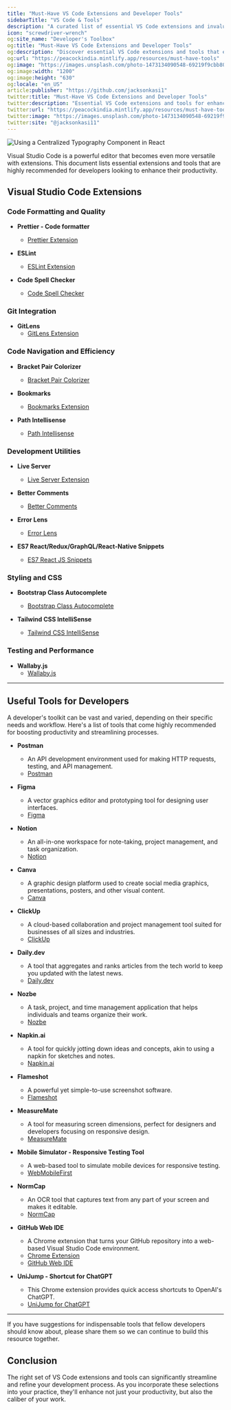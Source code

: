 ```yaml
---
title: "Must-Have VS Code Extensions and Developer Tools"
sidebarTitle: "VS Code & Tools"
description: "A curated list of essential VS Code extensions and invaluable tools to boost the productivity and efficiency of developers."
icon: "screwdriver-wrench"
og:site_name: "Developer's Toolbox"
og:title: "Must-Have VS Code Extensions and Developer Tools"
og:description: "Discover essential VS Code extensions and tools that enhance productivity and efficiency in software development."
og:url: "https://peacockindia.mintlify.app/resources/must-have-tools"
og:image: "https://images.unsplash.com/photo-1473134090548-69219f9cbb80?q=80&w=3269&auto=format&fit=crop&ixlib=rb-4.0.3&ixid=M3wxMjA3fDB8MHxwaG90by1wYWdlfHx8fGVufDB8fHx8fA%3D%3D"
og:image:width: "1200"
og:image:height: "630"
og:locale: "en_US"
article:publisher: "https://github.com/jacksonkasi1"
twitter:title: "Must-Have VS Code Extensions and Developer Tools"
twitter:description: "Essential VS Code extensions and tools for enhancing developer productivity."
twitter:url: "https://peacockindia.mintlify.app/resources/must-have-tools"
twitter:image: "https://images.unsplash.com/photo-1473134090548-69219f9cbb80?q=80&w=3269&auto=format&fit=crop&ixlib=rb-4.0.3&ixid=M3wxMjA3fDB8MHxwaG90by1wYWdlfHx8fGVufDB8fHx8fA%3D%3D"
twitter:site: "@jacksonkasi11"
---
```


<Frame>
  <img
    style={{ borderRadius: "0.5rem" }}
    alt="Using a Centralized Typography Component in React"
    src="https://images.unsplash.com/photo-1473134090548-69219f9cbb80?q=80&w=3269&auto=format&fit=crop&ixlib=rb-4.0.3&ixid=M3wxMjA3fDB8MHxwaG90by1wYWdlfHx8fGVufDB8fHx8fA%3D%3D"
  />
</Frame>

Visual Studio Code is a powerful editor that becomes even more versatile with extensions. This document lists essential extensions and tools that are highly recommended for developers looking to enhance their productivity.

## Visual Studio Code Extensions

### Code Formatting and Quality

- **Prettier - Code formatter**

  - [Prettier Extension](https://marketplace.visualstudio.com/items?itemName=esbenp.prettier-vscode)

- **ESLint**

  - [ESLint Extension](https://marketplace.visualstudio.com/items?itemName=dbaeumer.vscode-eslint)

- **Code Spell Checker**
  - [Code Spell Checker](https://marketplace.visualstudio.com/items?itemName=streetsidesoftware.code-spell-checker)

### Git Integration

- **GitLens**
  - [GitLens Extension](https://marketplace.visualstudio.com/items?itemName=eamodio.gitlens)

### Code Navigation and Efficiency

- **Bracket Pair Colorizer**

  - [Bracket Pair Colorizer](https://marketplace.visualstudio.com/items?itemName=CoenraadS.bracket-pair-colorizer-2)

- **Bookmarks**

  - [Bookmarks Extension](https://marketplace.visualstudio.com/items?itemName=alefragnani.Bookmarks)

- **Path Intellisense**
  - [Path Intellisense](https://marketplace.visualstudio.com/items?itemName=christian-kohler.path-intellisense)

### Development Utilities

- **Live Server**

  - [Live Server Extension](https://marketplace.visualstudio.com/items?itemName=ritwickdey.LiveServer)

- **Better Comments**

  - [Better Comments](https://marketplace.visualstudio.com/items?itemName=aaron-bond.better-comments)

- **Error Lens**

  - [Error Lens](https://marketplace.visualstudio.com/items?itemName=usernamehw.errorlens)

- **ES7 React/Redux/GraphQL/React-Native Snippets**
  - [ES7 React JS Snippets](https://marketplace.visualstudio.com/items?itemName=dsznajder.es7-react-js-snippets)

### Styling and CSS

- **Bootstrap Class Autocomplete**

  - [Bootstrap Class Autocomplete](https://marketplace.visualstudio.com/items?itemName=torresgol10.bootstrap-class-autocomplete)

- **Tailwind CSS IntelliSense**
  - [Tailwind CSS IntelliSense](https://marketplace.visualstudio.com/items?itemName=bradlc.vscode-tailwindcss)

### Testing and Performance

- **Wallaby.js**
  - [Wallaby.js](https://marketplace.visualstudio.com/items?itemName=WallabyJs.wallaby-vscode)

---

## Useful Tools for Developers

A developer's toolkit can be vast and varied, depending on their specific needs and workflow. Here's a list of tools that come highly recommended for boosting productivity and streamlining processes.

- **Postman**

  - An API development environment used for making HTTP requests, testing, and API management.
  - [Postman](https://www.postman.com/)

- **Figma**

  - A vector graphics editor and prototyping tool for designing user interfaces.
  - [Figma](https://www.figma.com/)

- **Notion**

  - An all-in-one workspace for note-taking, project management, and task organization.
  - [Notion](https://www.notion.so/)

- **Canva**

  - A graphic design platform used to create social media graphics, presentations, posters, and other visual content.
  - [Canva](https://www.canva.com/)

- **ClickUp**

  - A cloud-based collaboration and project management tool suited for businesses of all sizes and industries.
  - [ClickUp](https://clickup.com)

- **Daily.dev**

  - A tool that aggregates and ranks articles from the tech world to keep you updated with the latest news.
  - [Daily.dev](https://app.daily.dev/)

- **Nozbe**

  - A task, project, and time management application that helps individuals and teams organize their work.
  - [Nozbe](https://nozbe.com/)

- **Napkin.ai**

  - A tool for quickly jotting down ideas and concepts, akin to using a napkin for sketches and notes.
  - [Napkin.ai](https://napkin.ai/)

- **Flameshot**

  - A powerful yet simple-to-use screenshot software.
  - [Flameshot](https://flameshot.org/)

- **MeasureMate**

  - A tool for measuring screen dimensions, perfect for designers and developers focusing on responsive design.
  - [MeasureMate](https://measuremate.xyz/)

- **Mobile Simulator - Responsive Testing Tool**

  - A web-based tool to simulate mobile devices for responsive testing.
  - [WebMobileFirst](https://www.webmobilefirst.com/en/)

- **NormCap**

  - An OCR tool that captures text from any part of your screen and makes it editable.
  - [NormCap](https://dynobo.github.io/normcap/)

- **GitHub Web IDE**

  - A Chrome extension that turns your GitHub repository into a web-based Visual Studio Code environment.
  - [Chrome Extension](https://chrome.google.com/webstore/detail/adjiklnjodbiaioggfpbpkhbfcnhgkfe)
  - [GitHub Web IDE](https://github.com/zvizvi/GitHub-Web-IDE)

- **UniJump - Shortcut for ChatGPT**
  - This Chrome extension provides quick access shortcuts to OpenAI's ChatGPT.
  - [UniJump for ChatGPT](https://chrome.google.com/webstore/detail/olikadnicfhhpkfleolncoligkdcmjai)

---

<Note>
  If you have suggestions for indispensable tools that fellow developers should
  know about, please share them so we can continue to build this resource
  together.
</Note>

## Conclusion

The right set of VS Code extensions and tools can significantly streamline and refine your development process. As you incorporate these selections into your practice, they'll enhance not just your productivity, but also the caliber of your work.
